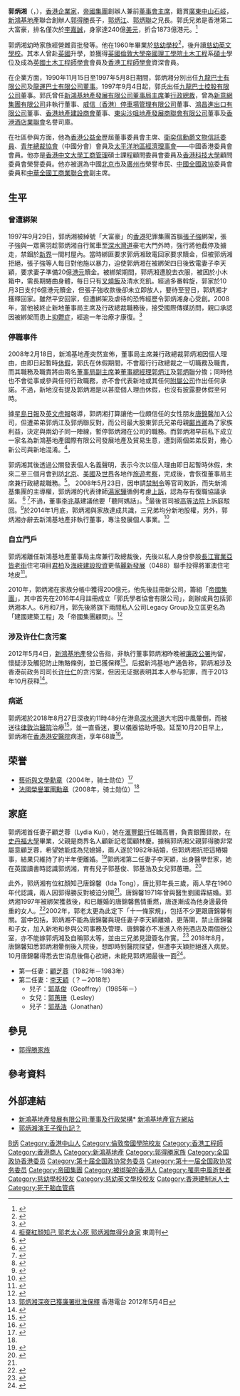 {{Infobox Celebrity
| name        = 郭炳湘
| image       = 
| imagesize   = 
| caption     = 
| nationality = {{CNHK}}
| birth_date  = 1950年
| birth_place = {{HKG-1945}}
| 居住地      = {{HK}}
| death_date  = {{death date and age|2018|10|20|1950}}<ref name="hk01_181020"/>
| death_place = {{HK}}[[跑馬地|跑馬地]][[香港港安醫院–司徒拔道|港安醫院]]
| occupation  = 企業家
| salary      = 
| networth    = {{profit}}240亿[[美元|美元]]
| spouse      = {{marriage|郭李天穎|1983|2018年10月20日|end=survived}}
| children    = [[郭基俊|郭基俊]]（子）<br />[[郭基浩|郭基浩]]（子）<br />[[郭蕙珊|郭蕙珊]]（女）
| awards      = {{法國榮譽軍團勳章}}
| website     = 
| footnotes   = 
| 父母        = [[郭得勝|郭得勝]]（父）<br />[[郭鄺肖卿|郭鄺肖卿]]（母）
| 親屬        = [[郭炳江|郭炳江]]（二弟）<br />[[郭炳聯|郭炳聯]]（三弟）
}}

'''郭炳湘'''（{{lang-en|'''Walter Kwok'''}}，{{bd|1950年||2018年|10月20日||catIdx=G郭}}）{{JP}}，[[香港|香港]][[企業家|企業家]]，[[帝國集團|帝國集團]]創辦人兼前[[董事長|董事會主席]]，籍貫[[廣東|廣東]][[中山市|中山]][[石岐|石岐]]，[[新鴻基地產|新鴻基地產]]聯合創辦人[[郭得勝|郭得勝]]長子，[[郭炳江|郭炳江]]、[[郭炳聯|郭炳聯]]之兄長。郭氏兄弟是香港第二大富豪，排名僅次於[[李嘉誠|李嘉誠]]，身家達240億[[美元|美元]]，折合1873億港元。<ref>{{Cite web |url=http://hk.news.yahoo.com/070118/12/2072d.html |title=李嘉誠位列大中華首席富豪 |access-date=2007-05-19 |archive-date=2007-05-19 |archive-url=https://web.archive.org/web/20070519002423/http://hk.news.yahoo.com/070118/12/2072d.html |dead-url=no }}</ref>

郭炳湘幼時家族經營雜貨批發等。他在1960年畢業於[[慈幼學校|慈幼學校]]<ref>{{cite news |title=青年無優良品德 在社會上必失敗 |url=https://mmis.hkpl.gov.hk/coverpage/-/coverpage/view?_coverpage_WAR_mmisportalportlet_hsf=%E7%95%A2%E6%A5%AD%E5%85%B8%E7%A6%AE&p_r_p_-1078056564_c=QF757YsWv5%2F5mNaCwDogf4Z2xXvXjXaL&_coverpage_WAR_mmisportalportlet_o=885&_coverpage_WAR_mmisportalportlet_actual_q=%28%20verbatim_dc.collection%3A%28%22Old%5C%20HK%5C%20Newspapers%22%29%20%29%20AND+%28%20%28%20allTermsMandatory%3A%28true%29%20OR+all_dc.title%3A%28%E7%95%A2%E6%A5%AD%E5%85%B8%E7%A6%AE%29%20OR+all_dc.creator%3A%28%E7%95%A2%E6%A5%AD%E5%85%B8%E7%A6%AE%29%20OR+all_dc.contributor%3A%28%E7%95%A2%E6%A5%AD%E5%85%B8%E7%A6%AE%29%20OR+all_dc.subject%3A%28%E7%95%A2%E6%A5%AD%E5%85%B8%E7%A6%AE%29%20OR+fulltext%3A%28%E7%95%A2%E6%A5%AD%E5%85%B8%E7%A6%AE%29%20OR+all_dc.description%3A%28%E7%95%A2%E6%A5%AD%E5%85%B8%E7%A6%AE%29%20%29%20%29&_coverpage_WAR_mmisportalportlet_sort_field=dc.publicationdate_bsort&_coverpage_WAR_mmisportalportlet_sort_order=desc&_coverpage_WAR_mmisportalportlet_filter=dc.publicationdate_dt%3A%5B1960-01-01T00%3A00%3A00Z+TO+1969-12-31T15%3A59%3A59Z%5D |page=7 |language= |publisher=香港工商日報 | date=1960-12-15 |accessdate=2022-04-12 |quote= }}</ref>，後升讀[[慈幼英文學校|慈幼英文學校]]。其本人曾赴[[英國|英國]]升學，並獲得[[英國|英國]][[倫敦大學|倫敦大學]][[帝國理工學院|帝國理工學院]][[土木工程|土木工程]]系[[碩士|碩士]]學位及成為[[英國土木工程師學會|英國土木工程師學會]]會員及[[香港工程師學會|香港工程師學會]]資深會員。

在企業方面，1990年11月15日至1997年5月8日期間，郭炳湘分別出任[[九龍巴士有限公司|九龍巴士有限公司]]及[[龍運巴士有限公司|龍運巴士有限公司]][[董事|董事]]。1997年9月4日起，郭氏出任[[載通國際|九龍巴士控股有限公司]]董事。郭氏曾任[[新鴻基地產發展有限公司|新鴻基地產發展有限公司]][[董事長|董事局主席]]兼[[行政總裁|行政總裁]]，曾為[[新意網集團有限公司|新意網集團有限公司]]非執行董事、[[威信（香港）停車場管理有限公司|威信（香港）停車場管理有限公司]]董事、[[鴻昌進出口有限公司|鴻昌進出口有限公司]]董事、[[香港地產建設商會|香港地產建設商會]]董事、[[東尖沙咀地產發展商聯會有限公司|東尖沙咀地產發展商聯會有限公司]]董事及[[香港酒店業聯會|香港酒店業聯會]]名譽司庫。

在社區參與方面，他為[[香港公益金|香港公益金]]歷屆董事委員會主席、[[衛奕信勳爵文物信託委員|衛奕信勳爵文物信託委員]]、[[青年總裁協會|青年總裁協會]]（中國分會）會員及[[太平洋地區經濟理事會|太平洋地區經濟理事會]]——中國香港委員會會員。他亦是[[香港中文大學|香港中文大學]][[工商管理|工商管理]]碩士課程顧問委員會委員及[[香港科技大學|香港科技大學]]顧問委員會榮譽委員。他亦被選為中國[[北京市|北京市]]及[[廣州市|廣州市]]榮譽市民、[[中國|中國]][[全國政協|全國政協]]委員會委員和[[中華全國工商業聯合會|中華全國工商業聯合會]]副主席。

== 生平 ==
=== 曾遭綁架 ===
1997年9月29日，郭炳湘被綽號「大富豪」的[[香港|香港]]犯罪集團首腦[[張子強|張子強]]綁架，張子強與一眾黨羽趁郭炳湘自行駕車至[[深水灣道|深水灣道]]豪宅大門外時，強行將他截停及擄走，禁錮於[[新界|新界]]一間村屋內。當時綁匪要求郭炳湘致電回家要求贖金，但被郭炳湘拒絕，張子強等人每日對他施以暴力，迫使郭炳湘在被綁架四日後致電妻子李天穎，要求妻子準備20億[[港元|港元]]贖金。被綁架期間，郭炳湘遭脫去衣服，被困於小木箱中，需長期蜷曲身體，每日只有[[叉燒飯|叉燒飯]]及清水充飢。經過多番斡旋，郭家於10月3日支付6億港元贖金，但張子強收款後卻未立即放人，要待至翌日，郭炳湘才獲釋回家。雖然平安回家，但遭綁架及虐待的恐怖經歷令郭炳湘身心受創。2008年，當他被終止新地董事局主席及行政總裁職務後，接受國際傳媒訪問，親口承認因被綁架而患上[[抑鬱症|抑鬱症]]，經逾一年治療才康復。<ref>{{cite news |title=綁架創傷患抑鬱症 |url=http://orientaldaily.on.cc/cnt/news/20101005/00176_004.html |publisher=[[東方日報_(香港)|東方日報]] |date=2010-10-05 |accessdate=2013-11-28 |archive-date=2013-12-03 |archive-url=https://web.archive.org/web/20131203232412/http://orientaldaily.on.cc/cnt/news/20101005/00176_004.html |dead-url=no }}{{zh-hant}}</ref>

=== 停職事件 ===
2008年2月18日，新鴻基地產突然宣佈，董事局主席兼行政總裁郭炳湘因個人理由，由即日起暫時[[休假|休假]]，郭氏在休假期間，不會履行行政總裁之一切職務及職責，而其職務及職責將由兩名[[副董事長|董事局副主席]]兼[[董事總經理|董事總經理]][[郭炳江|郭炳江]]及[[郭炳聯|郭炳聯]]分擔；同時他也不會從事或參與任何行政職務，亦不會代表新地或其任何[[附屬公司|附屬公司]]作出任何承諾。不過，新地沒有提及郭炳湘是以甚麼個人理由休假，也沒有披露要休假至何時。

據[[星島日報|星島日報]]及[[英文虎報|英文虎報]]報導，郭炳湘打算讓他一位頗信任的女性朋友[[唐錦馨|唐錦馨]]加入公司，但遭弟弟郭炳江及郭炳聯反對，而公司最大股東郭氏兄弟母親[[鄺肖卿|鄺肖卿]]為了家族利益，決定與兩幼子同一陣線，暫停郭炳湘在公司的職務。而郭炳湘早前私下成立一家名為新鴻基地產國際有限公司發展地產及貿易生意，遭到兩個弟弟反對，擔心新公司與新地混淆。<ref name = 'eastweek'>[http://www.eastweek.com.hk/index.php?aid=8769 拒棄紅顏知己 郭老太心死 郭炳湘無得分身家] {{Wayback|url=http://www.eastweek.com.hk/index.php?aid=8769 |date=20101108022749 }} 東周刊</ref>，

郭炳湘其後透過公關發表個人名義聲明，表示今次以個人理由即日起暫時休假，未來二至三個月會到訪[[北京|北京]]、[[美國|美國]]及[[世界|世界]]各地作[[旅遊|旅遊]][[考察|考察]]，完成後，會恢復董事局主席兼行政總裁職務。<ref>{{Cite web |url=http://hk.news.yahoo.com/fc/news_fc_hkkwokbro.html |title=新地巨變 郭炳湘停職 |accessdate=2008-02-19 |archive-date=2008-02-20 |archive-url=https://web.archive.org/web/20080220044958/http://hk.news.yahoo.com/fc/news_fc_hkkwokbro.html |dead-url=no }}</ref>。
2008年5月23日，因申請[[禁制令|禁制令]]等官司敗訴，而失新鴻基集團的主導權，郭炳湘的代表律師[[湯家驊|湯家驊]]循例考慮[[上訴|上訴]]，認為存有復職協議承諾。
<ref>{{Cite web |url=http://hk.news.yahoo.com/080523/12/2uit8.html |title=郭炳湘擬就申請禁制令上訴 |access-date=2008-05-25 |archive-date=2008-05-25 |archive-url=https://web.archive.org/web/20080525064729/http://hk.news.yahoo.com/080523/12/2uit8.html |dead-url=no }}</ref> 
<ref>{{Cite web |url=http://hk.news.yahoo.com/080523/12/2ujl6.html |title=董事局有權決定 |access-date=2008-05-26 |archive-date=2008-05-26 |archive-url=https://web.archive.org/web/20080526112507/http://hk.news.yahoo.com/080523/12/2ujl6.html |dead-url=no }}</ref>不過，董事[[李兆基|李兆基]]建議他要「聽阿媽話」。<ref>{{Cite web |url=http://hk.news.yahoo.com/080526/74/2ulfs.html |title=李兆基：建議郭炳湘要「聽阿媽話」。 |access-date=2008-05-26 |archive-date=2008-05-26 |archive-url=https://web.archive.org/web/20080526222043/http://hk.news.yahoo.com/080526/74/2ulfs.html |dead-url=no }}</ref>最後官司被[[高等法院|高等法院]]上訴庭駁回。<ref>{{Cite web |url=http://hk.news.yahoo.com/080526/12/2umqd.html |title=郭炳湘禁制令上訴被駁回 |access-date=2008-05-27 |archive-date=2008-05-27 |archive-url=https://web.archive.org/web/20080527080046/http://hk.news.yahoo.com/080526/12/2umqd.html |dead-url=no }}</ref>於2014年1月底，郭炳湘與家族達成共識，三兄弟均分新地股權，另外，郭炳湘亦辭去新鴻基地產非執行董事，專注發展個人事業。<ref>{{Cite web |url=http://www2.hkej.com/instantnews/announcement/article/346965/%E6%96%B0%E5%9C%B0%E9%83%AD%E6%B0%8F%E4%B8%89%E5%85%84%E5%BC%9F%E5%B9%B3%E5%88%86%E5%AE%B6%E7%94%A2+%E9%83%AD%E7%82%B3%E6%B9%98%E8%BE%AD%E9%9D%9E%E5%9F%B7%E8%91%A3 |title=三兄弟權益均等 郭炳湘冀發展個人事業 |access-date=2014-01-28 |archive-url=https://web.archive.org/web/20160304103556/http://www2.hkej.com/instantnews/announcement/article/346965/%E6%96%B0%E5%9C%B0%E9%83%AD%E6%B0%8F%E4%B8%89%E5%85%84%E5%BC%9F%E5%B9%B3%E5%88%86%E5%AE%B6%E7%94%A2+%E9%83%AD%E7%82%B3%E6%B9%98%E8%BE%AD%E9%9D%9E%E5%9F%B7%E8%91%A3 |archive-date=2016-03-04 |dead-url=yes }}</ref>

=== 自立門戶 ===
郭炳湘離任新鴻基地產董事局主席兼行政總裁後，先後以私人身份參股[[長江實業|長江實業]][[亞皆老街|亞皆老街]]住宅項目[[君柏|君柏]]及[[海峽建設投資|海峽建設投資]]更偕[[麗新發展|麗新發展]]（0488）聯手投得將軍澳住宅地皮<ref>{{Cite news|url=http://www.hkcna.hk/content/2011/0304/89907.shtml|title=郭炳湘牽手財團44億奪地 打造南京數碼港|newspaper=明報|date=2011-03-04|accessdate=2011-03-17|archive-date=2011-11-13|archive-url=https://web.archive.org/web/20111113045125/http://www.hkcna.hk/content/2011/0304/89907.shtml|dead-url=no}}</ref>。

2010年，郭炳湘在家族分帳中獲得200億元，他先後註冊新公司，籌組「[[帝國集團|帝國集團]]」，其中首先在2016年4月註冊成立「郭氏學者協會有限公司」，創辦成員包括郭炳湘本人。6月和7月，郭先後將旗下兩間私人公司Legacy Group及立匡更名為「建國建築工程」及「帝國集團顧問」。<ref>{{cite news |url=http://www.mpfinance.com/htm/finance/20140811/news/ec_gaa1.htm |archiveurl=https://web.archive.org/web/20160217052741/http://www.mpfinance.com/htm/finance/20140811/news/ec_gaa1.htm |title=郭炳湘組帝國謀復出市場消息指計劃借殼上市 |archivedate=2016-02-17 |publisher=明報財經 |access-date=2016-02-14 |dead-url=no }}</ref>

=== 涉及许仕仁贪污案 ===
2012年5月4日，[[新鴻基地產|新鴻基地產]]發公告指，非執行董事郭炳湘昨晚被[[廉政公署_(香港)|廉政公署]]拘留，懷疑涉及觸犯防止賄賂條例，並已獲保釋<ref>[http://www.rthk.org.hk/rthk/news/expressnews/20120504/news_20120504_55_837972.htm 郭炳湘深夜已獲廉署批准保釋] {{Wayback|url=http://www.rthk.org.hk/rthk/news/expressnews/20120504/news_20120504_55_837972.htm |date=20131203060935 }} 香港電台 2012年5月4日</ref>。后据新鸿基地产通告称，郭炳湘涉及香港前政务司司长[[许仕仁|许仕仁]]的贪污案，但因无证据表明其本人参与犯罪，而于2013年10月获释<ref>{{Cite web |url=http://www.chinanews.com/ga/2013/10-11/5363639.shtml |title=港媒称许仕仁贪污案出现新进展 郭炳湘或将被释放 |accessdate=2013-12-01 |archive-date=2013-12-03 |archive-url=https://web.archive.org/web/20131203060236/http://www.chinanews.com/ga/2013/10-11/5363639.shtml |dead-url=no }}</ref>。

=== 病逝 ===
郭炳湘於2018年8月27日深夜約11時48分在港島[[深水灣道|深水灣道]]大宅因中風暈倒，而被送往[[律敦治醫院|律敦治醫院]]治療<ref>{{Cite web |url = https://news.mingpao.com/ins/instantnews/web_tc/article/20180903/s00001/1535971217538 |title = 【郭炳湘入院】家人證實郭炳湘中風　目前仍留醫 |author = 明報網站 |date = 2018-09-03 |language = zh-hk |accessdate = 2018-10-20 |archive-date = 2018-10-20 |archive-url = https://web.archive.org/web/20181020140544/https://news.mingpao.com/ins/instantnews/web_tc/article/20180903/s00001/1535971217538 |dead-url = no }}</ref>，並一直昏迷，要以儀器協助呼吸。延至10月20日早上，郭炳湘在[[香港港安醫院|香港港安醫院]]病逝，享年68歲<ref name="hk01_181020">{{cite news |title=【郭炳湘病逝】新地前主席郭炳湘今早病逝　享年68歲 |url=https://www.hk01.com/%E7%A4%BE%E6%9C%83%E6%96%B0%E8%81%9E/249222/%E9%83%AD%E7%82%B3%E6%B9%98%E7%97%85%E9%80%9D-%E6%96%B0%E5%9C%B0%E5%89%8D%E4%B8%BB%E5%B8%AD%E9%83%AD%E7%82%B3%E6%B9%98%E4%BB%8A%E6%97%A9%E7%97%85%E9%80%9D-%E4%BA%AB%E5%B9%B468%E6%AD%B2 |accessdate=2018-10-20 |work=香港01 |date=2018-10-20}}</ref>。

== 荣誉 ==
* [[藝術與文學勳章|藝術與文學勳章]]（2004年，骑士勋位）<ref name=h>{{cite web |title=郭炳湘先生獲頒法國榮譽軍團騎士團勳章 |url=https://hongkong.consulfrance.org/article2154 |publisher=法国驻港澳总领事馆 |date=2008年11月20日 |accessdate=2019年7月25日 |archive-date=2019年7月25日 |archive-url=https://web.archive.org/web/20190725141645/https://hongkong.consulfrance.org/article2154 |dead-url=no }}</ref>
* [[法國榮譽軍團勳章|法國榮譽軍團勳章]]（2008年，骑士勋位）<ref name=h/>

== 家庭 ==
郭炳湘首任妻子顧芝蓉（Lydia Kui），她在[[滙豐銀行|滙豐銀行]]任職高層，負責銀團貸款，在[[史丹福大學|史丹福大學]]畢業，父親是商界名人顧新記老闆顧林慶。據稱郭炳湘父親郭得勝非常屬意顧芝蓉，希望她能成為兒媳婦，兩人遂於1982年結婚，但郭炳湘抗拒這樁婚事，結果只維持了約半年便離婚。<ref name="eastweek101009">{{Cite news |url=https://eastweek.my-magazine.me/main/8794 |title=3段情緣揭秘 郭炳湘獲200億脫離新地 |date=2010-10-09 |work=東周刊 |accessdate=2018-10-20 |archive-date=2018-10-21 |archive-url=https://web.archive.org/web/20181021024646/https://eastweek.my-magazine.me/main/8794 |dead-url=no }}</ref>郭炳湘第二任妻子李天穎，出身醫學世家，她在英國讀書時認識郭炳湘，育有兒子郭基俊、郭基浩及女兒郭蕙珊。<ref>{{cite news |title=【郭炳湘病逝】身家逾680億 《福布斯》港富豪榜排第10 |date=2018-10-20 |publisher=蘋果日報 |url=https://hk.news.appledaily.com/local/realtime/article/20181020/58816080 |accessdate=2018-10-20 |archive-date=2018-10-20 |archive-url=https://web.archive.org/web/20181020223922/https://hk.news.appledaily.com/local/realtime/article/20181020/58816080 |dead-url=no }}</ref>

此外，郭炳湘有位紅顏知己唐錦馨（Ida Tong），唐比郭年長三歲，兩人早在1960年代認識，兩人因郭得勝反對被迫分開<ref name="eastweek101009"/>。唐錦馨1971年曾與醫生劉國霖結婚。郭炳湘1997年被綁架獲救後，和已離婚的唐錦馨舊情重燃，唐逐漸成為他身邊最倚重的女人。<ref>{{cite news |title=郭炳湘、唐錦馨半生緣，四十年前嚴父棒打鴛鴦，97綁架案之後再續舊情 |date=2008-02-21 |publisher=蘋果日報 |url=https://hk.news.appledaily.com/local/daily/article/20080221/10777601 |accessdate=2018-10-20 |archive-date=2018-10-20 |archive-url=https://web.archive.org/web/20181020223920/https://hk.news.appledaily.com/local/daily/article/20080221/10777601 |dead-url=no }}</ref>2002年，郭老太更為此定下「十一條家規」，包括不少更跟唐錦馨有關。當中包括，郭炳湘不能為唐錦馨與現任妻子李天穎離婚，更落閘，禁止唐錦馨和子女，加入新地和參與公司事務及管理、唐錦馨亦不准進入帝苑酒店及兩個辦公室，亦不能嫁郭炳湘及自稱郭太等，並由三兄弟見證簽名作實。<ref>{{cite web |author1=蘋果日報 |title=【郭炳湘入院】育兩子一女　妻子趕回港探望 |url=https://hk.finance.appledaily.com/finance/realtime/article/20180828/58615850 |website=https://hk.finance.appledaily.com/finance/realtime/article/20180828/58615850 |accessdate=2018-11-06 |archive-date=2018-11-06 |archive-url=https://web.archive.org/web/20181106132421/https://hk.finance.appledaily.com/finance/realtime/article/20180828/58615850 |dead-url=no }}</ref>
2018年8月，唐錦馨知悉郭炳湘暈倒後入院後，想即時到醫院探望，但遭李天穎拒絕進入病房。10月唐錦馨得悉去世消息後傷心欲絕，未能見郭炳湘最後一面<ref>{{cite news |title=郭炳湘病逝紅顏知己唐錦馨未能見最後一面 |url=http://www.stheadline.com/inews-content.php?cat=a&nid=235189 |accessdate=2018-10-20 |work=星島頭條網 |date=2018-10-20 |archive-date=2018-10-20 |archive-url=https://web.archive.org/web/20181020140745/http://www.stheadline.com/inews-content.php?cat=a&nid=235189 |dead-url=no }}</ref>。

*第一任妻：[[顧芝蓉|顧芝蓉]]（1982年－1983年）
*第二任妻：[[李天穎|李天穎]]（？－2018年）
**兒子：[[郭基俊|郭基俊]]（Geoffrey）（1985年－）
**女兒：[[郭蕙珊|郭蕙珊]]（Lesley）
**兒子：[[郭基浩|郭基浩]]（Jonathan）

== 參見 ==
* [[郭得勝家族|郭得勝家族]]

== 參考資料 ==
{{reflist|2}}

== 外部連結 ==
* [https://web.archive.org/web/20070928095415/http://www.shkp.com.hk/data/investors/reports_detail/1/1/1_28_tc.pdf 新鴻基地產發展有限公司:董事及行政架構]* [http://www.shkp.com/ 新鴻基地產官方網站]{{Wayback|url=http://www.shkp.com.hk/data/investors/reports_detail/1/1/1_28_tc.pdf |date=20070928095415 }}
* [http://the-sun.on.cc/cnt/news/20120330/00407_007.html?pubdate=20120330 郭炳湘演王子復仇記？]{{Wayback|url=http://the-sun.on.cc/cnt/news/20120330/00407_007.html?pubdate=20120330 |date=20160304235316 }}

{{shkp}}
{{中华全国工商业联合会第八届执行委员会}}

{{Authority control}}
{{DEFAULTSORT:Kwok郭}}
[[Category:郭姓|B炳]]
[[Category:香港中山人|Category:香港中山人]]
[[Category:倫敦帝國學院校友|Category:倫敦帝國學院校友]]
[[Category:香港工程師|Category:香港工程師]]
[[Category:香港商人|Category:香港商人]]
[[Category:新鴻基地產|Category:新鴻基地產]]
[[Category:郭得勝家族|Category:郭得勝家族]]
[[Category:全国政协香港委员|Category:全国政协香港委员]]
[[Category:第十届全国政协常务委员|Category:第十届全国政协常务委员]]
[[Category:第十一届全国政协常务委员|Category:第十一届全国政协常务委员]]
[[Category:帝國集團|Category:帝國集團]]
[[Category:被绑架的香港人|Category:被绑架的香港人]]
[[Category:罹患中風逝世者|Category:罹患中風逝世者]]
[[Category:慈幼學校校友|Category:慈幼學校校友]]
[[Category:慈幼英文學校校友|Category:慈幼英文學校校友]]
[[Category:香港建制派人士|Category:香港建制派人士]]
[[Category:死于脑血管病|Category:死于脑血管病]]
